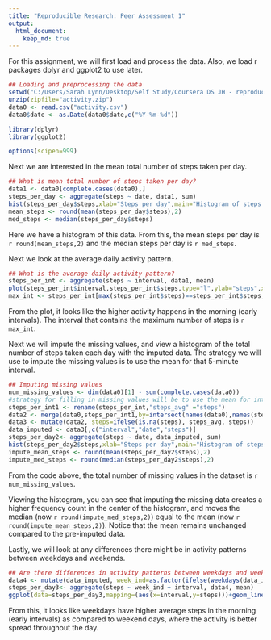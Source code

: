 ```yaml
---
title: "Reproducible Research: Peer Assessment 1"
output: 
  html_document:
    keep_md: true
---
```


For this assignment, we will first load and process the data. Also, we load r packages dplyr and ggplot2 to use later.

```r
## Loading and preprocessing the data
setwd("C:/Users/Sarah Lynn/Desktop/Self Study/Coursera DS JH - reproducible research/Week 2 course project")
unzip(zipfile="activity.zip")
data0 <- read.csv("activity.csv")
data0$date <- as.Date(data0$date,c("%Y-%m-%d"))
```
```r
library(dplyr)
library(ggplot2)
```
```r
options(scipen=999)
```


   


Next we are interested in the mean total number of steps taken per day. 

```r
## What is mean total number of steps taken per day?
data1 <- data0[complete.cases(data0),]
steps_per_day <- aggregate(steps ~ date, data1, sum)
hist(steps_per_day$steps,xlab="Steps per day",main="Histogram of steps per day")
mean_steps <- round(mean(steps_per_day$steps),2)
med_steps <- median(steps_per_day$steps)
```
Here we have a histogram of this data. From this, the mean steps per day is `r round(mean_steps,2)` and the median steps per day is `r med_steps`.


   



Next we look at the average daily activity pattern.
```r
## What is the average daily activity pattern?
steps_per_int <- aggregate(steps ~ interval, data1, mean)
plot(steps_per_int$interval,steps_per_int$steps,type="l",ylab="steps",xlab="interval",main="Time series of average daily steps")
max_int <- steps_per_int[max(steps_per_int$steps)==steps_per_int$steps,1]
```

From the plot, it looks like the higher activity happens in the morning (early intervals). The interval that contains the maximum number of steps is `r max_int`.



   


Next we will impute the missing values, and view a histogram of the total number of steps taken each day with the imputed data. The strategy we will use to impute the missing values is to use the mean for that 5-minute interval. 


```r
## Imputing missing values
num_missing_values <- dim(data0)[1] - sum(complete.cases(data0))
#strategy for filling in missing values will be to use the mean for interval
steps_per_int1 <- rename(steps_per_int,"steps_avg" ="steps")
data2 <- merge(data0,steps_per_int1,by=intersect(names(data0),names(steps_per_int1)))
data3 <- mutate(data2, steps=ifelse(is.na(steps), steps_avg, steps))
data_imputed <- data3[,c("interval","date","steps")]
steps_per_day2<- aggregate(steps ~ date, data_imputed, sum)
hist(steps_per_day2$steps,xlab="Steps per day",main="Histogram of steps per day, imputed data")
impute_mean_steps <- round(mean(steps_per_day2$steps),2)
impute_med_steps <- round(median(steps_per_day2$steps),2)
```

From the code above, the total number of missing values in the dataset is `r num_missing_values`. 

Viewing the histogram, you can see that imputing the missing data creates a higher frequency count in the center of the histogram, and moves the median (now `r round(impute_med_steps,2)`) equal to the mean (now `r round(impute_mean_steps,2)`). Notice that the mean remains unchanged compared to the pre-imputed data.




   
Lastly, we will look at any differences there might be in activity patterns between weekdays and weekends.

```r
## Are there differences in activity patterns between weekdays and weekends?
data4 <- mutate(data_imputed, week_ind=as.factor(ifelse(weekdays(data_imputed$date) %in% c("Saturday","Sunday"),"Weekend","Weekday")))
steps_per_day3<- aggregate(steps ~ week_ind + interval, data4, mean)
ggplot(data=steps_per_day3,mapping=(aes(x=interval,y=steps)))+geom_line()+facet_grid(rows=vars(week_ind))+ggtitle("Time series of average daily steps, by weekend vs weekday")
```

From this, it looks like weekdays have higher average steps in the morning (early intervals) as compared to weekend days, where the activity is better spread throughout the day.

